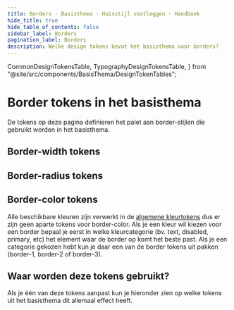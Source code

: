 ```yaml
---
title: Borders · Basisthema · Huisstijl vastleggen · Handboek
hide_title: true
hide_table_of_contents: false
sidebar_label: Borders
pagination_label: Borders
description: Welke design tokens bevat het basisthema voor borders?
---
```


  CommonDesignTokensTable,
  TypographyDesignTokensTable,
} from "@site/src/components/BasisThema/DesignTokenTables";

# Border tokens in het basisthema

<Paragraph lead>
  De tokens op deze pagina definieren het palet aan border-stijlen die gebruikt worden in het basisthema.
</Paragraph>

## Border-width tokens

<CommonDesignTokensTable type="border-width" maxPathLength={3} />

## Border-radius tokens

<CommonDesignTokensTable type="border-radius" maxPathLength={3} />

## Border-color tokens

Alle beschikbare kleuren zijn verwerkt in de [algemene kleurtokens](kleuren) dus er zijn geen aparte tokens voor border-color. Als je een kleur wil kiezen voor een border bepaal je eerst in welke kleurcategorie (bv. text, disabled, primary, etc) het element waar de border op komt het beste past. Als je een categorie gekozen hebt kun je daar een van de border tokens uit pakken (border-1, border-2 of border-3).

## Waar worden deze tokens gebruikt?

Als je één van deze tokens aanpast kun je hieronder zien op welke tokens uit het basisthema dit allemaal effect heeft.

<TokenUses tokenType="border-width" />
<TokenUses tokenType="border-radius" />
